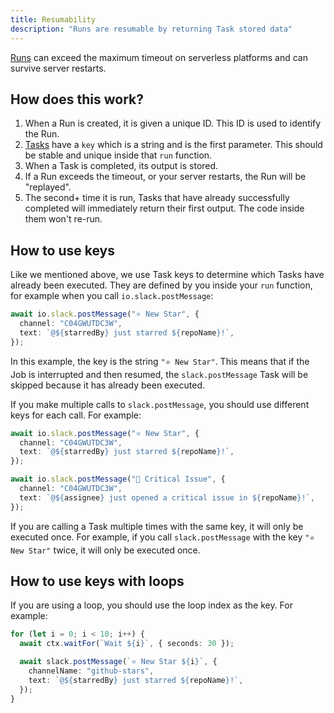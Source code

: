 ```yaml
---
title: Resumability
description: "Runs are resumable by returning Task stored data"
---
```


[Runs](/documentation/concepts/runs) can exceed the maximum timeout on serverless platforms and can survive server restarts.

## How does this work?

1. When a Run is created, it is given a unique ID. This ID is used to identify the Run.
2. [Tasks](/documentation/concepts/tasks) have a `key` which is a string and is the first parameter. This should be stable and unique inside that `run` function.
3. When a Task is completed, its output is stored.
4. If a Run exceeds the timeout, or your server restarts, the Run will be "replayed".
5. The second+ time it is run, Tasks that have already successfully completed will immediately return their first output. The code inside them won't re-run.

## How to use keys

Like we mentioned above, we use Task keys to determine which Tasks have already been executed. They are defined by you inside your `run` function, for example when you call `io.slack.postMessage`:

```ts
await io.slack.postMessage("⭐️ New Star", {
  channel: "C04GWUTDC3W",
  text: `@${starredBy} just starred ${repoName}!`,
});
```

In this example, the key is the string `"⭐️ New Star"`. This means that if the Job is interrupted and then resumed, the `slack.postMessage` Task will be skipped because it has already been executed.

If you make multiple calls to `slack.postMessage`, you should use different keys for each call. For example:

```ts
await io.slack.postMessage("⭐️ New Star", {
  channel: "C04GWUTDC3W",
  text: `@${starredBy} just starred ${repoName}!`,
});

await io.slack.postMessage("🚨 Critical Issue", {
  channel: "C04GWUTDC3W",
  text: `@${assignee} just opened a critical issue in ${repoName}!`,
});
```

If you are calling a Task multiple times with the same key, it will only be executed once. For example, if you call `slack.postMessage` with the key `"⭐️ New Star"` twice, it will only be executed once.

## How to use keys with loops

If you are using a loop, you should use the loop index as the key. For example:

```ts
for (let i = 0; i < 10; i++) {
  await ctx.waitFor(`Wait ${i}`, { seconds: 30 });

  await slack.postMessage(`⭐️ New Star ${i}`, {
    channelName: "github-stars",
    text: `@${starredBy} just starred ${repoName}!`,
  });
}
```
